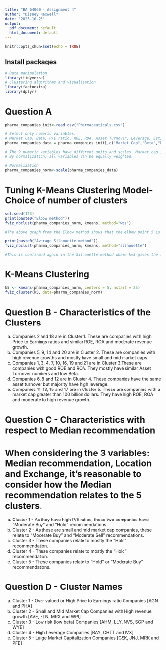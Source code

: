 ---
title: "BA 64060 - Assignment 4"
author: "Disney Maxwell"
date: "2025-10-25"
output:
  pdf_document: default
  html_document: default
---

```{r setup, include=FALSE}
knitr::opts_chunk$set(echo = TRUE)
```

## Install packages
```{r Libraries}
# Data manipulation
library(tidyverse)
# Clustering algorithms and Visualization
library(factoextra)
library(dplyr)
```

# Question A 
```{r Import}
pharma_companies_init<-read.csv("Pharmaceuticals.csv")

# Select only numeric variables:
# Market Cap, Beta, P/E ratio, ROE, ROA, Asset Turnover, Leverage, Estimated revenue growth and Net profit margin
pharma_companies_data = pharma_companies_init[,c("Market_Cap","Beta","PE_Ratio","ROE","ROA","Asset_Turnover","Leverage","Rev_Growth","Net_Profit_Margin")]

# The 9 numeric variables have different units and scales. Market cap is in billions of dollars and some measures are ratios. If data is not normalized, the variable with the large scale will disproportionately influence results. 
# By normalization, all variables can be equally weighted. 

# Normalization
pharma_companies_norm<-scale(pharma_companies_data)
```

# Tuning K-Means Clustering Model- Choice of number of clusters
```{r optimalK}
set.seed(123)
print(paste0("Elbow method"))
fviz_nbclust(pharma_companies_norm, kmeans, method="wss")

#The above graph from the Elbow method shows that the elbow point 5 is where WSS decreases sharply.

print(paste0("Average Silhouette method"))
fviz_nbclust(pharma_companies_norm, kmeans, method="silhouette")

#This is confirmed again in the Silhouette method where k=5 gives the ideal number of clusters. 
```

# K-Means Clustering
```{r kMeans}
k5 <- kmeans(pharma_companies_norm, centers = 5, nstart = 25)
fviz_cluster(k5, data=pharma_companies_norm)
```

# Question B - Characteristics of the Clusters
a. Companies 2 and 18 are in Cluster 1. These are companies with high Price to Earnings ratios and similar ROE, ROA and moderate revenue growth. 
b. Companies 5, 9, 14 and 20 are in Cluster 2. These are companies with high revenue growths and mostly have small and mid market caps. 
c. Companies 1, 3, 4, 7, 10, 16, 19 and 21 are in Cluster 3.These are companies with good ROE and ROA. They mostly have similar Asset Turnover numbers and low Beta. 
d. Companies 6, 8 and 12 are in Cluster 4. These companies have the same asset turnover but majority have high leverage. 
e. Companies 11, 13, 15 and 17 are in Cluster 5. These are companies with a market cap greater than 100 billion dollars. They have high ROE, ROA and moderate to high revenue growth. 

# Question C - Characteristics with respect to Median recommendation
# When considering the 3 variables: Median recommendation, Location and Exchange, it's reasonable to consider how the Median recommendation relates to the 5 clusters.
a. Cluster 1 - As they have high P/E ratios, these two companies have "Moderate Buy" and "Hold" recommendations. 
b. Cluster 2 - As these are small and mid market cap companies, these relate to "Moderate Buy" and "Moderate Sell" recommendations. 
c. Cluster 3 - These companies relate to mostly the "Hold" recommendation.
d. Cluster 4 - These companies relate to mostly the "Hold" recommendation.
e. Cluster 5 - These companies relate to "Hold" or "Moderate Buy" recommendations. 

# Question D - Cluster Names 
a. Cluster 1 - Over valued or High Price to Earnings ratio Companies  [AGN and PHA]
b. Cluster 2 - Small and Mid Market Cap Companies with High revenue growth [AVE, ELN, MRX and WPI]
c. Cluster 3 - Low risk (low beta) Companies [AHM, LLY, NVS, SGP and WYE]
d. Cluster 4 - High Leverage Companies [BAY, CHTT and IVX]
e. Cluster 5 - Large Market Capitalization Companies [GSK, JNJ, MRK and PFE]

